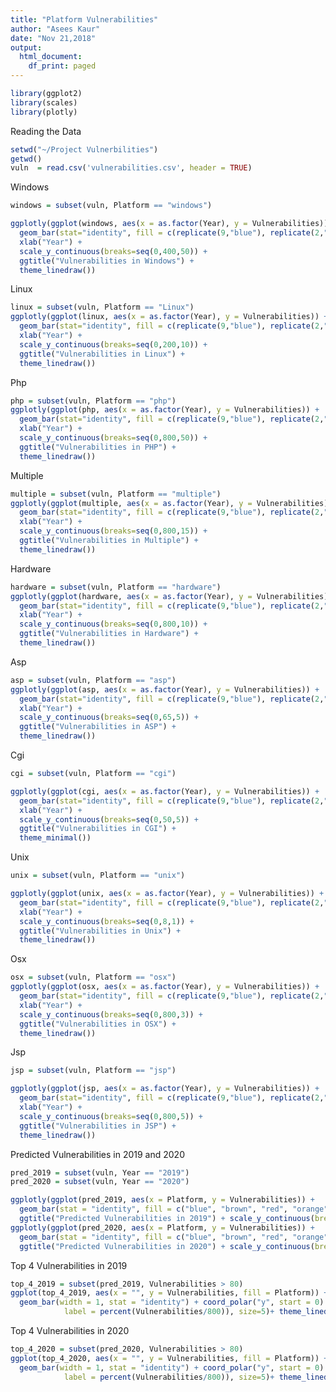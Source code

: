---
title: "Platform Vulnerabilities"
author: "Asees Kaur"
date: "Nov 21,2018"
output:
  html_document:
    df_print: paged
---

```{r}
library(ggplot2)
library(scales)
library(plotly)
```


Reading the Data
```{r}
setwd("~/Project Vulnerbilities")
getwd()
vuln  = read.csv('vulnerabilities.csv', header = TRUE)
```

Windows
```{r}

windows = subset(vuln, Platform == "windows")

ggplotly(ggplot(windows, aes(x = as.factor(Year), y = Vulnerabilities)) +
  geom_bar(stat="identity", fill = c(replicate(9,"blue"), replicate(2,"orange"))) + 
  xlab("Year") +
  scale_y_continuous(breaks=seq(0,400,50)) +
  ggtitle("Vulnerabilities in Windows") +
  theme_linedraw())
```

Linux
```{r}
linux = subset(vuln, Platform == "Linux")
ggplotly(ggplot(linux, aes(x = as.factor(Year), y = Vulnerabilities)) +
  geom_bar(stat="identity", fill = c(replicate(9,"blue"), replicate(2,"orange"))) + 
  xlab("Year") +
  scale_y_continuous(breaks=seq(0,200,10)) +
  ggtitle("Vulnerabilities in Linux") +
  theme_linedraw())
```

Php
```{r}
php = subset(vuln, Platform == "php")
ggplotly(ggplot(php, aes(x = as.factor(Year), y = Vulnerabilities)) +
  geom_bar(stat="identity", fill = c(replicate(9,"blue"), replicate(2,"orange"))) + 
  xlab("Year") +
  scale_y_continuous(breaks=seq(0,800,50)) +
  ggtitle("Vulnerabilities in PHP") +
  theme_linedraw())
```

Multiple
```{r}
multiple = subset(vuln, Platform == "multiple")
ggplotly(ggplot(multiple, aes(x = as.factor(Year), y = Vulnerabilities)) +
  geom_bar(stat="identity", fill = c(replicate(9,"blue"), replicate(2,"orange"))) + 
  xlab("Year") +
  scale_y_continuous(breaks=seq(0,800,15)) +
  ggtitle("Vulnerabilities in Multiple") +
  theme_linedraw())
```

Hardware
```{r}
hardware = subset(vuln, Platform == "hardware")
ggplotly(ggplot(hardware, aes(x = as.factor(Year), y = Vulnerabilities)) +
  geom_bar(stat="identity", fill = c(replicate(9,"blue"), replicate(2,"orange"))) + 
  xlab("Year") +
  scale_y_continuous(breaks=seq(0,800,10)) +
  ggtitle("Vulnerabilities in Hardware") +
  theme_linedraw())
```

Asp
```{r}
asp = subset(vuln, Platform == "asp")
ggplotly(ggplot(asp, aes(x = as.factor(Year), y = Vulnerabilities)) +
  geom_bar(stat="identity", fill = c(replicate(9,"blue"), replicate(2,"orange"))) + 
  xlab("Year") +
  scale_y_continuous(breaks=seq(0,65,5)) +
  ggtitle("Vulnerabilities in ASP") +
  theme_linedraw())
```

Cgi
```{r}
cgi = subset(vuln, Platform == "cgi")

ggplotly(ggplot(cgi, aes(x = as.factor(Year), y = Vulnerabilities)) +
  geom_bar(stat="identity", fill = c(replicate(9,"blue"), replicate(2,"orange"))) + 
  xlab("Year") +
  scale_y_continuous(breaks=seq(0,50,5)) +
  ggtitle("Vulnerabilities in CGI") +
  theme_minimal())
```

Unix
```{r}
unix = subset(vuln, Platform == "unix")

ggplotly(ggplot(unix, aes(x = as.factor(Year), y = Vulnerabilities)) +
  geom_bar(stat="identity", fill = c(replicate(9,"blue"), replicate(2,"orange"))) + 
  xlab("Year") +
  scale_y_continuous(breaks=seq(0,8,1)) +
  ggtitle("Vulnerabilities in Unix") +
  theme_linedraw())
```

Osx
```{r}
osx = subset(vuln, Platform == "osx")
ggplotly(ggplot(osx, aes(x = as.factor(Year), y = Vulnerabilities)) +
  geom_bar(stat="identity", fill = c(replicate(9,"blue"), replicate(2,"orange"))) + 
  xlab("Year") +
  scale_y_continuous(breaks=seq(0,800,3)) +
  ggtitle("Vulnerabilities in OSX") +
  theme_linedraw())
```

Jsp
```{r}
jsp = subset(vuln, Platform == "jsp")

ggplotly(ggplot(jsp, aes(x = as.factor(Year), y = Vulnerabilities)) +
  geom_bar(stat="identity", fill = c(replicate(9,"blue"), replicate(2,"orange"))) + 
  xlab("Year") +
  scale_y_continuous(breaks=seq(0,800,5)) +
  ggtitle("Vulnerabilities in JSP") +
  theme_linedraw())
```


Predicted Vulnerabilities in 2019 and 2020
```{r}
pred_2019 = subset(vuln, Year == "2019")
pred_2020 = subset(vuln, Year == "2020")

ggplotly(ggplot(pred_2019, aes(x = Platform, y = Vulnerabilities)) + 
  geom_bar(stat = "identity", fill = c("blue", "brown", "red", "orange", "pink", "yellow", "black", "purple", "green", "steel blue")) + theme_linedraw() + 
  ggtitle("Predicted Vulnerabilities in 2019") + scale_y_continuous(breaks = seq(0,550,50)))
ggplotly(ggplot(pred_2020, aes(x = Platform, y = Vulnerabilities)) + 
  geom_bar(stat = "identity", fill = c("blue", "brown", "red", "orange", "pink", "yellow", "black", "purple", "green", "steel blue")) + theme_linedraw() +
  ggtitle("Predicted Vulnerabilities in 2020") + scale_y_continuous(breaks = seq(0,550,50)))
```



Top 4 Vulnerabilities in 2019
```{r}
top_4_2019 = subset(pred_2019, Vulnerabilities > 80)
ggplot(top_4_2019, aes(x = "", y = Vulnerabilities, fill = Platform)) + 
  geom_bar(width = 1, stat = "identity") + coord_polar("y", start = 0) + geom_text(aes(x= 1.3,y = Vulnerabilities/3 + c(0, cumsum(Vulnerabilities)[-length(Vulnerabilities)]), 
            label = percent(Vulnerabilities/800)), size=5)+ theme_linedraw()

```


Top 4 Vulnerabilities in 2020
```{r}
top_4_2020 = subset(pred_2020, Vulnerabilities > 80)
ggplot(top_4_2020, aes(x = "", y = Vulnerabilities, fill = Platform)) + 
  geom_bar(width = 1, stat = "identity") + coord_polar("y", start = 0) + geom_text(aes(x= 1.3,y = Vulnerabilities/3 + c(0, cumsum(Vulnerabilities)[-length(Vulnerabilities)]), 
            label = percent(Vulnerabilities/800)), size=5)+ theme_linedraw()
```

